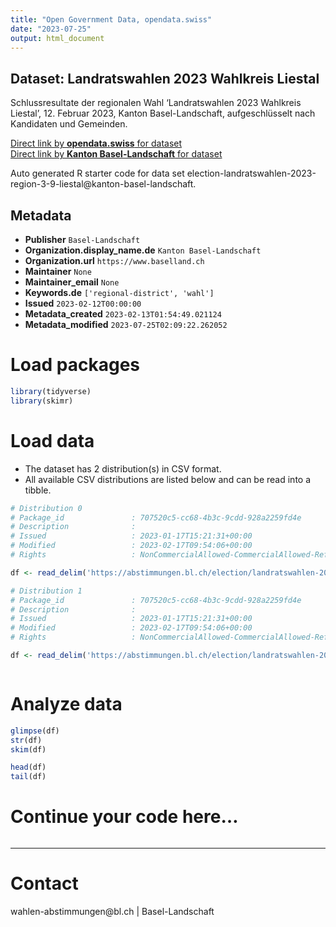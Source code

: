 ```yaml
---
title: "Open Government Data, opendata.swiss"
date: "2023-07-25"
output: html_document
---
```


## Dataset: Landratswahlen 2023 Wahlkreis Liestal

Schlussresultate der regionalen Wahl 'Landratswahlen 2023 Wahlkreis Liestal', 12. Februar 2023, Kanton Basel-Landschaft, aufgeschlüsselt nach Kandidaten und Gemeinden.

[Direct link by **opendata.swiss** for dataset](https://opendata.swiss/de/dataset/landratswahlen-2023-wahlkreis-liestal)<br>
[Direct link by **Kanton Basel-Landschaft** for dataset](https://abstimmungen.bl.ch/election/landratswahlen-2023-region-3-9-liestal/data)

Auto generated R starter code for data set election-landratswahlen-2023-region-3-9-liestal@kanton-basel-landschaft.

## Metadata

- **Publisher** `Basel-Landschaft`
- **Organization.display_name.de** `Kanton Basel-Landschaft`
- **Organization.url** `https://www.baselland.ch`
- **Maintainer** `None`
- **Maintainer_email** `None`
- **Keywords.de** `['regional-district', 'wahl']`
- **Issued** `2023-02-12T00:00:00`
- **Metadata_created** `2023-02-13T01:54:49.021124`
- **Metadata_modified** `2023-07-25T02:09:22.262052`


# Load packages

```r

library(tidyverse)
library(skimr)

```

# Load data

-   The dataset has 2 distribution(s) in CSV format.
-   All available CSV distributions are listed below and can be read into a tibble.

```r

# Distribution 0
# Package_id               : 707520c5-cc68-4b3c-9cdd-928a2259fd4e
# Description              : 
# Issued                   : 2023-01-17T15:21:31+00:00
# Modified                 : 2023-02-17T09:54:06+00:00
# Rights                   : NonCommercialAllowed-CommercialAllowed-ReferenceRequired

df <- read_delim('https://abstimmungen.bl.ch/election/landratswahlen-2023-region-3-9-liestal/data-csv')

# Distribution 1
# Package_id               : 707520c5-cc68-4b3c-9cdd-928a2259fd4e
# Description              : 
# Issued                   : 2023-01-17T15:21:31+00:00
# Modified                 : 2023-02-17T09:54:06+00:00
# Rights                   : NonCommercialAllowed-CommercialAllowed-ReferenceRequired

df <- read_delim('https://abstimmungen.bl.ch/election/landratswahlen-2023-region-3-9-liestal/data-parties-csv')



```

# Analyze data

```r

glimpse(df)
str(df)
skim(df)

head(df)
tail(df)

```

# Continue your code here...

```r

```

------------------------------------------------------------------------

# Contact

wahlen-abstimmungen@bl.ch | Basel-Landschaft
